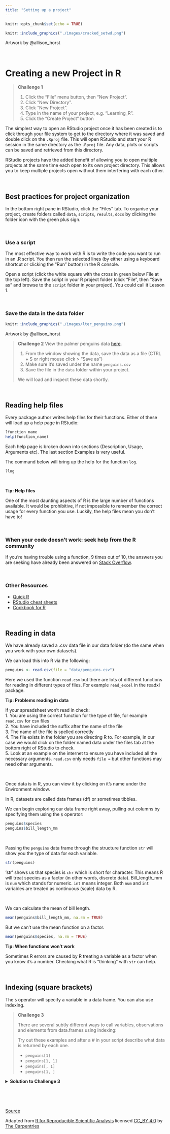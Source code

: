 ```yaml
---
title: "Setting up a project"
---
```


```r
knitr::opts_chunk$set(echo = TRUE)
```

```r
knitr::include_graphics("./images/cracked_setwd.png")
```
Artwork by @allison_horst

<br>

# Creating a new Project in R


> **Challenge 1**
>
> 1. Click the "File" menu button, then "New Project".
> 2. Click "New Directory".
> 3. Click "New Project".
> 4. Type in the name of your project, e.g. "Learning_R".
> 5. Click the "Create Project" button

The simplest way to open an RStudio project once it has been created is to click
through your file system to get to the directory where it was saved and double
click on the `.Rproj` file. This will open RStudio and start your R session in the
same directory as the `.Rproj` file. Any data, plots or scripts can be saved and 
retrieved from this directory.  

RStudio projects have the added benefit of
allowing you to open multiple projects at the same time each open to its own
project directory. This allows you to keep multiple projects open without them
interfering with each other.

<br>

## Best practices for project organization

In the bottom right pane in RStudio, click the "Files" tab. To organise your project, create folders called `data`, `scripts`, `results`, `docs` by clicking the folder icon with the green plus sign. 

<br>

### Use a script

The most effective way to work with R is to write the code you want to run in an .R script. You then run the selected lines (by either using a keyboard shortcut or clicking the "Run" button) in the R console.

Open a script (click the white square with the cross in green below File at the top left). Save the script in your R project folder (click "File", then "Save as" and browse to the `script` folder in your project). You could call it Lesson 1.

<br>

### Save the data in the data folder

```r
knitr::include_graphics("./images/lter_penguins.png")
```
Artwork by @allison_horst


> **Challenge 2**
> View the palmer penguins data [here](https://raw.githubusercontent.com/acriach/r_teaching/main/data/penguins.csv).
>
> 1. From the window showing the data, save the data as a file (CTRL + S or right mouse click > "Save as")
> 2. Make sure it's saved under the name `penguins.csv`
> 3. Save the file in the `data` folder within your project.
>
> We will load and inspect these data shortly.

<br>

## Reading help files

Every package author writes help files for their functions. Either of these will load up a help page in RStudio:

```r
?function_name
help(function_name)
```

Each help page is broken down into sections (Description, Usage, Arguments etc). The last section Examples is very useful.  

The command below will bring up the help for the function `log`.

```r
?log
```

<br>

:::: {.darkorchidbox data-latex=""}
::: {.center data-latex=""}
**Tip: Help files**
:::

One of the most daunting aspects of R is the large number of functions available. It would be prohibitive, if not impossible to remember the correct usage for every function you use. Luckily, the help files mean you don't have to!  

::::

<br>


### When your code doesn't work: seek help from the R community

If you're having trouble using a function, 9 times out of 10,
the answers you are seeking have already been answered on
[Stack Overflow](http://stackoverflow.com/).

<br>

### Other Resources

* [Quick R](http://www.statmethods.net/)
* [RStudio cheat sheets](http://www.rstudio.com/resources/cheatsheets/)
* [Cookbook for R](http://www.cookbook-r.com/)

<br>

## Reading in data


We have already saved a .csv data file in our data folder (do the same when you work with your own datasets).

We can load this into R via the following:

```r
penguins <- read.csv(file = "data/penguins.csv")
```

Here we used the function `read.csv` but there are lots of different functions for reading in different types of files. For example `read_excel` in the readxl package. 

:::: {.darkorchidbox data-latex=""}
::: {.center data-latex=""}
**Tip: Problems reading in data**
:::

If your spreadsheet won't read in check:  
1. You are using the correct function for the type of file, for example <kbd>`read.csv`</kbd> for csv files  
2. You have included the suffix after the name of the file  
3. The name of the file is spelled correctly  
4. The file exists in the folder you are directing R to. For example, in our case we would click on the folder named data under the files tab at the bottom right of RStudio to check.   
5. Look at an example on the internet to ensure you have included all the necessary arguments. `read.csv` only needs `file =` but other functions may need other arguments.  

::::


<br>


Once data is in R, you can view it by clicking on it's name under the Environment window.  

In R, datasets are called data frames (df) or sometimes tibbles.  

We can begin exploring our data frame right away, pulling out columns by specifying
them using the `$` operator:

```r
penguins$species
penguins$bill_length_mm
```

<br>

Passing the `penguins` data frame through the structure function `str` will show you the type of data for each variable.

```r
str(penguins)
```


'str' shows us that species is `chr` which is short for character. This means R will treat species as a factor (in other words, discrete data). Bill_length_mm is `num` which stands for numeric. `int` means integer. Both `num` and `int` variables are treated as continuous (scale) data by R.

<br>

We can calculate the mean of bill length.
```r
mean(penguins$bill_length_mm, na.rm = TRUE)
```

But we can't use the mean function on a factor.
```r
mean(penguins$species, na.rm = TRUE)
```

:::: {.darkorchidbox data-latex=""}
::: {.center data-latex=""}
**Tip: When functions won't work**
:::

Sometimes R errors are caused by R treating a variable as a factor when you know it's a number. Checking what R is "thinking" with <kbd>`str`</kbd> can help.

::::

<br>

## Indexing (square brackets)

The `$` operator will specify a variable in a data frame. You can also use indexing.

> **Challenge 3**
>
> There are several subtly different ways to call variables, observations and
> elements from data.frames using indexing:
>
> Try out these examples and after a # in your script describe what data is returned by each one.
>
> - `penguins[1]`
> - `penguins[1, 1]`
> - `penguins[, 1]`
> - `penguins[1, ]`


<details>
  <summary>**Solution to Challenge 3**</summary>

```r
penguins[1]
```

Calls the data in column 1.

```r
penguins[1, 1]
```
Calls the information that is in the first row, first column. 

```r
penguins[, 1]
```

Also, calls the first column.

```r
penguins[1, ]
```

Calls the first row.
</details>


<br>

<br>

[Source](https://github.com/acriach/r_teaching)  

Adapted from [R for Reproducible Scientific Analysis](https://swcarpentry.github.io/r-novice-gapminder/) licensed [CC_BY 4.0](https://creativecommons.org/licenses/by/4.0/) by [The Carpentries](https://carpentries.org/)
